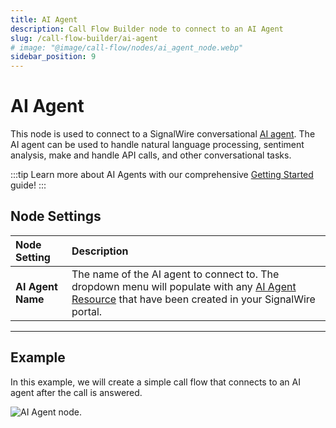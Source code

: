 ---
title: AI Agent
description: Call Flow Builder node to connect to an AI Agent
slug: /call-flow-builder/ai-agent
# image: "@image/call-flow/nodes/ai_agent_node.webp"
sidebar_position: 9
---

# AI Agent

This node is used to connect to a SignalWire conversational [AI agent](/ai/get-started).
The AI agent can be used to handle natural language processing, sentiment analysis, make and handle API calls, and other conversational tasks.

:::tip
Learn more about AI Agents with our comprehensive [Getting Started](/ai/get-started/) guide!
:::

## **Node Settings**

| Node Setting      | Description                                                                                                                                                                                    |
|:------------------|:-----------------------------------------------------------------------------------------------------------------------------------------------------------------------------------------------|
| **AI Agent Name** | The name of the AI agent to connect to. The dropdown menu will populate with any [AI Agent Resource](/platform/call-fabric/resources/ai-agents) that have been created in your SignalWire portal. |

---

## **Example**

In this example, we will create a simple call flow that connects to an AI agent after the call is answered.

<Frame caption="AI Agent node." ogImage>

![AI Agent node.](@image/call-flow/nodes/ai_agent_node.webp)

</Frame>